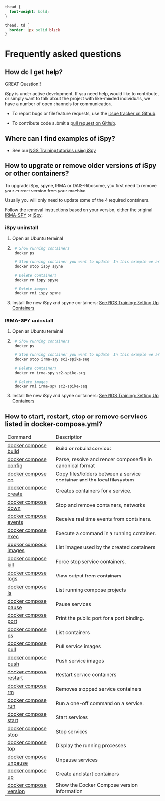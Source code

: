 

```{css, echo=FALSE}
thead {
  font-weight: bold;
}

thead, td {
  border: 1px solid black
}
```

# Frequently asked questions

## How do I get help?

GREAT Question!!

iSpy is under active development. If you need help, would like to contribute, or simply want to talk about the project with like-minded individuals, we have a number of open channels for communication.

- To report bugs or file feature requests, use the [issue tracker on Github](https://github.com/nbx0/iSpy/issues).

- To contribute code submit a [pull request on Github](https://github.com/nbx0/iSpy/pulls).

## Where can I find examples of iSpy?

- See our [NGS Training tutorials using iSpy](getting-started.html)

## How to upgrate or remove older versions of iSpy or other containers?

To upgrade iSpy, spyne, IRMA or DAIS-Ribosome, you first need to remove your current version from your machine.

Usually you will only need to update some of the 4 required containers.

Follow the removal instructions based on your version, either the original [IRMA-SPY](#irma-spy-uninstall) or [iSpy](#ispy-uninstall).

### iSpy uninstall

1. Open an Ubuntu terminal
2. ```bash 
    # Show running containers
    docker ps
    
    # Stop running container you want to update. In this example we are updating ispy and spyne.
    docker stop ispy spyne

    # Delete containers
    docker rm ispy spyne

    # Delete images
    docker rmi ispy spyne
    ```
3. Install the new iSpy and spyne containers: [See NGS Training: Setting Up Containers](setting-up-containers.html)

### IRMA-SPY uninstall

1. Open an Ubuntu terminal
2. ```bash 
    # Show running containers
    docker ps
    
    # Stop running container you want to update. In this example we are updating ispy and spyne.
    docker stop irma-spy sc2-spike-seq

    # Delete containers
    docker rm irma-spy sc2-spike-seq

    # Delete images
    docker rmi irma-spy sc2-spike-seq
    ```
3. Install the new iSpy and spyne containers: [See NGS Training: Setting Up Containers](setting-up-containers.html)

## How to start, restart, stop or remove services listed in docker-compose.yml?

<table>
<thead>
  <tr>
    <td>Command</td>
    <td>Description</td>
  </tr>
</thead>
<tbody>

  
  <tr>
    <td><a target="_blank" href="https://docs.docker.com/engine/reference/commandline/compose_build/">docker compose build</a></td>
    <td>Build or rebuild services</td>
  </tr>

  
  <tr>
    <td><a target="_blank" href="https://docs.docker.com/engine/reference/commandline/compose_config/">docker compose config</a></td>
    <td>Parse, resolve and render compose file in canonical format</td>
  </tr>

  
  <tr>
    <td><a target="_blank" href="https://docs.docker.com/engine/reference/commandline/compose_cp/">docker compose cp</a></td>
    <td>Copy files/folders between a service container and the local filesystem</td>
  </tr>

  
  <tr>
    <td><a target="_blank" href="https://docs.docker.com/engine/reference/commandline/compose_create/">docker compose create</a></td>
    <td>Creates containers for a service.</td>
  </tr>

  
  <tr>
    <td><a target="_blank" href="https://docs.docker.com/engine/reference/commandline/compose_down/">docker compose down</a></td>
    <td>Stop and remove containers, networks</td>
  </tr>

  
  <tr>
    <td><a target="_blank" href="https://docs.docker.com/engine/reference/commandline/compose_events/">docker compose events</a></td>
    <td>Receive real time events from containers.</td>
  </tr>

  
  <tr>
    <td><a target="_blank" href="https://docs.docker.com/engine/reference/commandline/compose_exec/">docker compose exec</a></td>
    <td>Execute a command in a running container.</td>
  </tr>

  
  <tr>
    <td><a target="_blank" href="https://docs.docker.com/engine/reference/commandline/compose_images/">docker compose images</a></td>
    <td>List images used by the created containers</td>
  </tr>

  
  <tr>
    <td><a target="_blank" href="https://docs.docker.com/engine/reference/commandline/compose_kill/">docker compose kill</a></td>
    <td>Force stop service containers.</td>
  </tr>

  
  <tr>
    <td><a target="_blank" href="https://docs.docker.com/engine/reference/commandline/compose_logs/">docker compose logs</a></td>
    <td>View output from containers</td>
  </tr>

  
  <tr>
    <td><a target="_blank" href="https://docs.docker.com/engine/reference/commandline/compose_ls/">docker compose ls</a></td>
    <td>List running compose projects</td>
  </tr>

  
  <tr>
    <td><a target="_blank" href="https://docs.docker.com/engine/reference/commandline/compose_pause/">docker compose pause</a></td>
    <td>Pause services</td>
  </tr>

  
  <tr>
    <td><a target="_blank" href="https://docs.docker.com/engine/reference/commandline/compose_port/">docker compose port</a></td>
    <td>Print the public port for a port binding.</td>
  </tr>

  
  <tr>
    <td><a target="_blank" href="https://docs.docker.com/engine/reference/commandline/compose_ps/">docker compose ps</a></td>
    <td>List containers</td>
  </tr>

  
  <tr>
    <td><a target="_blank" href="https://docs.docker.com/engine/reference/commandline/compose_pull/">docker compose pull</a></td>
    <td>Pull service images</td>
  </tr>

  
  <tr>
    <td><a target="_blank" href="https://docs.docker.com/engine/reference/commandline/compose_push/">docker compose push</a></td>
    <td>Push service images</td>
  </tr>

  
  <tr>
    <td><a target="_blank" href="https://docs.docker.com/engine/reference/commandline/compose_restart/">docker compose restart</a></td>
    <td>Restart service containers</td>
  </tr>

  
  <tr>
    <td><a target="_blank" href="https://docs.docker.com/engine/reference/commandline/compose_rm/">docker compose rm</a></td>
    <td>Removes stopped service containers</td>
  </tr>

  
  <tr>
    <td><a target="_blank" href="https://docs.docker.com/engine/reference/commandline/compose_run/">docker compose run</a></td>
    <td>Run a one-off command on a service.</td>
  </tr>

  
  <tr>
    <td><a target="_blank" href="https://docs.docker.com/engine/reference/commandline/compose_start/">docker compose start</a></td>
    <td>Start services</td>
  </tr>

  
  <tr>
    <td><a target="_blank" href="https://docs.docker.com/engine/reference/commandline/compose_stop/">docker compose stop</a></td>
    <td>Stop services</td>
  </tr>

  
  <tr>
    <td><a target="_blank" href="https://docs.docker.com/engine/reference/commandline/compose_top/">docker compose top</a></td>
    <td>Display the running processes</td>
  </tr>

  
  <tr>
    <td><a target="_blank" href="https://docs.docker.com/engine/reference/commandline/compose_unpause/">docker compose unpause</a></td>
    <td>Unpause services</td>
  </tr>

  
  <tr>
    <td><a target="_blank" href="https://docs.docker.com/engine/reference/commandline/compose_up/">docker compose up</a></td>
    <td>Create and start containers</td>
  </tr>

  
  <tr>
    <td><a target="_blank" href="https://docs.docker.com/engine/reference/commandline/compose_version/">docker compose version</a></td>
    <td>Show the Docker Compose version information</td>
  </tr>

</tbody>
</table>



